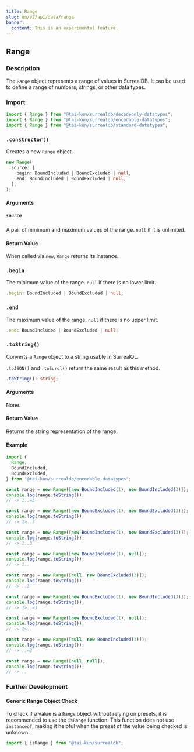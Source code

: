 ```yaml
---
title: Range
slug: en/v2/api/data/range
banner:
  content: This is an experimental feature.
---
```



## Range

### Description

The `Range` object represents a range of values in SurrealDB. It can be used to define a range of numbers, strings, or other data types. 

### Import

```ts
import { Range } from "@tai-kun/surrealdb/decodeonly-datatypes";
import { Range } from "@tai-kun/surrealdb/encodable-datatypes";
import { Range } from "@tai-kun/surrealdb/standard-datatypes";
```

### `.constructor()`

Creates a new `Range` object.

```ts
new Range(
  source: [
    begin: BoundIncluded | BoundExcluded | null,
    end: BoundIncluded | BoundExcluded | null,
  ],
);
```

#### Arguments

##### `source`

A pair of minimum and maximum values of the range. `null` if it is unlimited.

#### Return Value

When called via `new`, `Range` returns its instance.

### `.begin` <Badge variant="instance" /><Badge variant="property" /><Badge variant="decodeonly" />

The minimum value of the range. `null` if there is no lower limit.

```ts
.begin: BoundIncluded | BoundExcluded | null;
```

### `.end` <Badge variant="instance" /><Badge variant="property" /><Badge variant="decodeonly" />

The maximum value of the range. `null` if there is no upper limit.

```ts
.end: BoundIncluded | BoundExcluded | null;
```

### `.toString()` <Badge variant="instance" /><Badge variant="method" /><Badge variant="encodable" />

Converts a `Range` object to a string usable in SurrealQL.

`.toJSON()` and `.toSurql()` return the same result as this method.

```ts
.toString(): string;
```

#### Arguments

None.

#### Return Value

Returns the string representation of the range.

#### Example

```ts
import {
  Range,
  BoundIncluded,
  BoundExcluded,
} from "@tai-kun/surrealdb/encodable-datatypes";

const range = new Range([new BoundIncluded(1), new BoundIncluded(3)]);
console.log(range.toString());
// -> 1..=3

const range = new Range([new BoundExcluded(1), new BoundExcluded(3)]);
console.log(range.toString());
// -> 1>..3

const range = new Range([new BoundIncluded(1), new BoundExcluded(3)]);
console.log(range.toString());
// -> 1..3

const range = new Range([new BoundIncluded(1), null]);
console.log(range.toString());
// -> 1..

const range = new Range([null, new BoundExcluded(3)]);
console.log(range.toString());
// -> ..3

const range = new Range([new BoundExcluded(1), new BoundIncluded(3)]);
console.log(range.toString());
// -> 1>..=3

const range = new Range([new BoundExcluded(1), null]);
console.log(range.toString());
// -> 1>..

const range = new Range([null, new BoundIncluded(3)]);
console.log(range.toString());
// -> ..=3

const range = new Range([null, null]);
console.log(range.toString());
// -> ..
```

### Further Development

#### Generic Range Object Check

To check if a value is a `Range` object without relying on presets, it is recommended to use the `isRange` function. This function does not use `instanceof`, making it helpful when the preset of the value being checked is unknown.

```ts
import { isRange } from "@tai-kun/surrealdb";
```
